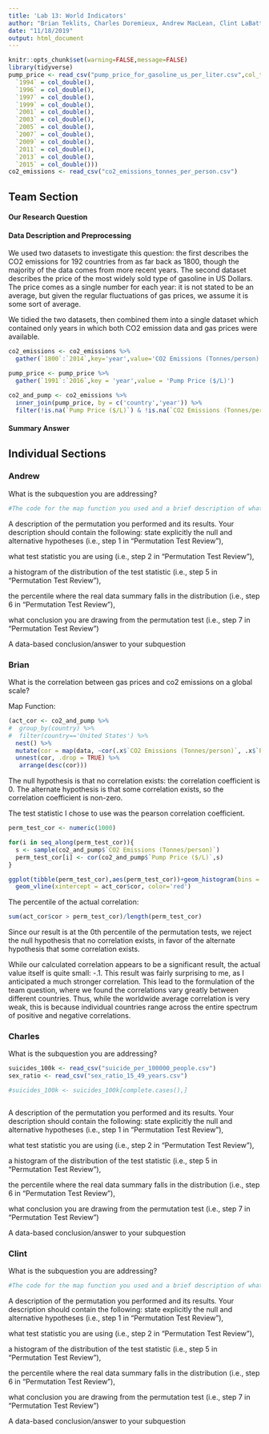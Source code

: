 ---
title: 'Lab 13: World Indicators'
author: "Brian Teklits, Charles Doremieux, Andrew MacLean, Clint LaBattaglia"
date: "11/18/2019"
output: html_document
---

```{r setup, include=FALSE}
knitr::opts_chunk$set(warning=FALSE,message=FALSE)
library(tidyverse)
pump_price <- read_csv("pump_price_for_gasoline_us_per_liter.csv",col_types = cols(`1993` = col_double(),
  `1994` = col_double(),
  `1996` = col_double(),
  `1997` = col_double(),
  `1999` = col_double(),
  `2001` = col_double(),
  `2003` = col_double(),
  `2005` = col_double(),
  `2007` = col_double(),
  `2009` = col_double(),
  `2011` = col_double(),
  `2013` = col_double(),
  `2015` = col_double()))
co2_emissions <- read_csv("co2_emissions_tonnes_per_person.csv")
```

## Team Section

#### Our Research Question 

#### Data Description and Preprocessing

We used two datasets to investigate this question: the first describes the CO2 emissions for 192 countries from as far back as 1800, though the majority of the data comes from more recent years. The second dataset describes the price of the most widely sold type of gasoline in US Dollars. The price comes as a single number for each year: it is not stated to be an average, but given the regular fluctuations of gas prices, we assume it is some sort of average.

We tidied the two datasets, then combined them into a single dataset which contained only years in which both CO2 emission data and gas prices were available.
```{r}
co2_emissions <- co2_emissions %>%
  gather(`1800`:`2014`,key='year',value='CO2 Emissions (Tonnes/person)')

pump_price <- pump_price %>%
  gather(`1991`:`2016`,key = 'year',value = 'Pump Price ($/L)')

co2_and_pump <- co2_emissions %>%
  inner_join(pump_price, by = c('country','year')) %>%
  filter(!is.na(`Pump Price ($/L)`) & !is.na(`CO2 Emissions (Tonnes/person)`))
```

#### Summary Answer

## Individual Sections

### Andrew

What is the subquestion you are addressing?

```{r}
#The code for the map function you used and a brief description of what the code is doing

```
A description of the permutation you performed and its results.
Your description should contain the following:
state explicitly the null and alternative hypotheses (i.e., step 1 in “Permutation Test Review”),

what test statistic you are using (i.e., step 2 in “Permutation Test Review”),

a histogram of the distribution of the test statistic (i.e., step 5 in “Permutation Test Review”),

the percentile where the real data summary falls in the distribution (i.e., step 6 in “Permutation Test Review”),

what conclusion you are drawing from the permutation test (i.e., step 7 in “Permutation Test Review”)

A data-based conclusion/answer to your subquestion

### Brian

What is the correlation between gas prices and co2 emissions on a global scale?

Map Function:
```{r}
(act_cor <- co2_and_pump %>% 
#  group_by(country) %>% 
#  filter(country=='United States') %>%
  nest() %>% 
  mutate(cor = map(data, ~cor(.x$`CO2 Emissions (Tonnes/person)`, .x$`Pump Price ($/L)`))) %>%
  unnest(cor, .drop = TRUE) %>%
   arrange(desc(cor)))
```

The null hypothesis is that no correlation exists: the correlation coefficient is 0. The alternate hypothesis is that some correlation exists, so the correlation coefficient is non-zero.

The test statistic I chose to use was the pearson correlation coefficient.

```{r}
perm_test_cor <- numeric(1000)

for(i in seq_along(perm_test_cor)){
  s <- sample(co2_and_pump$`CO2 Emissions (Tonnes/person)`)
  perm_test_cor[i] <- cor(co2_and_pump$`Pump Price ($/L)`,s)
}

ggplot(tibble(perm_test_cor),aes(perm_test_cor))+geom_histogram(bins = 50)+
  geom_vline(xintercept = act_cor$cor, color='red')
```

The percentile of the actual correlation:
```{r}
sum(act_cor$cor > perm_test_cor)/length(perm_test_cor)
```

Since our result is at the 0th percentile of the permutation tests, we reject the null hypothesis that no correlation exists, in favor of the alternate hypothesis that some correlation exists.

While our calculated correlation appears to be a significant result, the actual value itself is quite small: -.1. This result was fairly surprising to me, as I anticipated a much stronger correlation. This lead to the formulation of the team question, where we found the correlations vary greatly between different countries. Thus, while the worldwide average correlation is very weak, this is because individual countries range across the entire spectrum of positive and negative correlations.

### Charles 

What is the subquestion you are addressing?

```{r}
suicides_100k <- read_csv("suicide_per_100000_people.csv")
sex_ratio <- read_csv("sex_ratio_15_49_years.csv")

#suicides_100k <- suicides_100k[complete.cases(),]
```

```{r}
```

A description of the permutation you performed and its results.
Your description should contain the following:
state explicitly the null and alternative hypotheses (i.e., step 1 in “Permutation Test Review”),

what test statistic you are using (i.e., step 2 in “Permutation Test Review”),

a histogram of the distribution of the test statistic (i.e., step 5 in “Permutation Test Review”),

the percentile where the real data summary falls in the distribution (i.e., step 6 in “Permutation Test Review”),

what conclusion you are drawing from the permutation test (i.e., step 7 in “Permutation Test Review”)

A data-based conclusion/answer to your subquestion

### Clint

What is the subquestion you are addressing?

```{r}
#The code for the map function you used and a brief description of what the code is doing

```
A description of the permutation you performed and its results.
Your description should contain the following:
state explicitly the null and alternative hypotheses (i.e., step 1 in “Permutation Test Review”),

what test statistic you are using (i.e., step 2 in “Permutation Test Review”),

a histogram of the distribution of the test statistic (i.e., step 5 in “Permutation Test Review”),

the percentile where the real data summary falls in the distribution (i.e., step 6 in “Permutation Test Review”),

what conclusion you are drawing from the permutation test (i.e., step 7 in “Permutation Test Review”)

A data-based conclusion/answer to your subquestion
